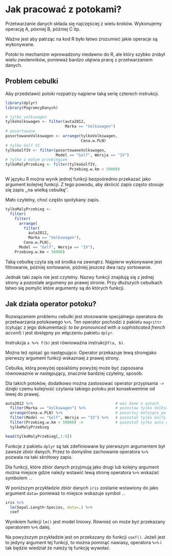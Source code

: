 # Jak pracować z potokami?

Przetwarzanie danych składa się najczęściej z wielu kroków. 
Wykonujemy operację A, póxniej B, później C itp.

Ważne jest aby patrząc na kod R było łatwo zrozumieć
jakie operacje są wykonywane. 

Potoki to mechanizm wprowadzony niedawno do R,
ale który szybko zrobył wielu zwolenników,
ponieważ bardzo ułątwia pracę z przetwarzaniem danych.

## Problem cebulki

Aby przedstawić potoki rozpatrzy najpierw taką serię czterech instrukcji.

```r
library(dplyr)
library(PogromcyDanych)

# tylko volkswagen
tylkoVolkswagen <- filter(auta2012, 
                          Marka == "Volkswagen")
# posortowane
posortowaneVolkswagen <- arrange(tylkoVolkswagen, 
                                 Cena.w.PLN)
# tylko Golf VI
tylkoGolfIV <- filter(posortowaneVolkswagen, 
                      Model == "Golf", Wersja == "IV")
# tylko z małym przebiegiem
tylkoMalyPrzebieg <- filter(tylkoGolfIV, 
                            Przebieg.w.km < 50000)
```

W języku R można wynik jednej funkcji bezpośrednio przekazać jako argument kolejnej funkcji.
Z tego powodu, aby skrócić zapis często stosuje się zapis  ,,na wielką cebulkę''.

Mało czytelny, choć częśto spotykany zapis.

```r
tylkoMalyPrzebieg <- 
  filter(
    filter(
      arrange(
        filter(
          auta2012, 
          Marka == "Volkswagen"), 
        Cena.w.PLN), 
      Model == "Golf", Wersja == "IV"), 
    Przebieg.w.km < 50000)
```

Taką cebulkę czyta się od środka na zewnątrz. Najpierw wykonywane jest filtrowanie, później sortowanie, później jeszcez dwa razy sortowanie. 

Jednak taki zapis nie jest czytelny. Nazwy funkcji znajdują się z jednej strony a pozostałe argumeny po prawej stronie. Przy dłuższych cebulkach łatwo się pomylic które argumenty są do których funkcji.

## Jak działa operator potoku?

Rozwiązaniem problemu cebulki jest stosowanie specjalnego operatora do przetwarzania potokowego `%>%`. Ten operator pochodzi z pakietu `magrittr`  (cytując z jego dokumentacji: *to be pronounced with a sophisticated french accent*)  i jest dostępny po włączeniu pakietu `dplyr`.

Instrukcja ` a %>% f(b) ` jest równoważna instrukcji` f(a, b)`.

Można też opisać go następująco: Operator przekazuje lewą stronęjako pierwszy argument funkcji wskaznaej z prawej strony.

Cebulka, którą powyżej opsialiśmy powyżej może być zapsosana równowaznie w następujący, znacznie bardziej czytelny, sposób.

Dla takich potoków, dodatkowo można zastosować operator przypisania `->` dzięki czemu kolejność czytania takiego potoku jest konsekwentnie od lewej do prawej.

```r
auta2012 %>%                                    # weź dane o autach
  filter(Marka == "Volkswagen") %>%             # pozostaw tylko Volkswageny
  arrange(Cena.w.PLN) %>%                       # posortuj malejąco po cenie
  filter(Model == "Golf", Wersja == "IV") %>%   # pozostał tylko Golfy VI
  filter(Przebieg.w.km < 50000) ->              # pozostał tylko auta o małym przebiegu
  tylkoMalyPrzebieg

head(tylkoMalyPrzebieg[,1:9])
```

Funkcje z pakietu `dplyr` są tak zdefiniowane by pierwszym argumentem był zawsze zbiór danych. Przez to domyślne zachowanie operatora `%>%` pozwala na taki skrótowy zapis.

Dla funkcji, które zbiór danych przyjmują jako drugi lub kolejny argument można miejsce gdzie należy wstawić lewą stronę operatora `%>%` wskazać symbolem `.`.

W poniższym przykładzie zbiór danych `iris` zostanie wstawiony do jako argument `data=` ponieważ to miejsce wskazuje symbol `.`.

```r
iris %>%
  lm(Sepal.Length~Species, data=.) %>%
  coef
```

Wynikiem funkcji `lm()` jest model liniowy. Również on może być przekazany operatorem `%>%` dalej. 

Na powyższym przykładzie jest on przekazany do funkcji `coef()`. Jeżeli jest to jedyny argument tej funkcji, to można pominąć nawiasy, operatora `%>%` i tak będzie wiedział że należy tę funkcję wywołać.
